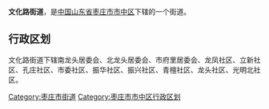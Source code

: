 '''文化路街道'''，是[[中华人民共和国|中国]][[山东省|山东省]][[枣庄市|枣庄市]][[市中区_(枣庄市)|市中区]]下辖的一个街道。

== 行政区划 ==

文化路街道下辖南龙头居委会、北龙头居委会、市府里居委会、龙凤社区、立新社区、孔庄社区、市委社区、振华社区、振兴社区、青檀社区、龙头社区、光明北社区。

{{山东小作品}}
{{枣庄市市中区行政区划}}
[[Category:枣庄市街道|Category:枣庄市街道]]
[[Category:枣庄市市中区行政区划|Category:枣庄市市中区行政区划]]